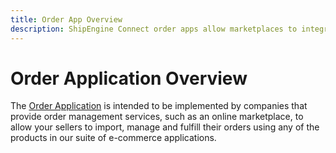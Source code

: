 ```yaml
---
title: Order App Overview
description: ShipEngine Connect order apps allow marketplaces to integrate their order listing and shipment notification functionality
---
```


# Order Application Overview

The [Order Application](../reference/order.mdx) is intended to be implemented by companies that provide order management services, such as an online marketplace, to allow your sellers to import, manage and fulfill their orders using any of the products in our suite of e-commerce applications.
